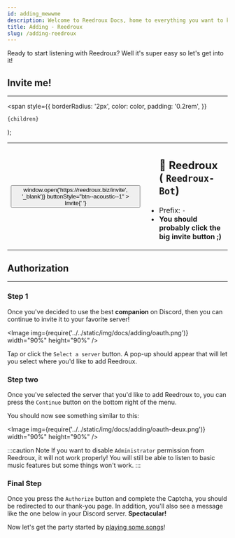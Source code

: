 ```yaml
---
id: adding_mewwme
description: Welcome to Reedroux Docs, home to everything you want to know about Reedroux. You will be able to find out almost everything about Reedroux here.
title: Adding - Reedroux
slug: /adding-reedroux
---
```



Ready to start listening with Reedroux? Well it's super easy so let's get into it!

## Invite me!

---

  <span
    style={{
      borderRadius: '2px',
      color: color,
      padding: '0.2rem',
    }}
  >
    {children}
  </span>
);

<table>
  <tr>
    <th>
      <Button
        onClick={() => window.open('https://reedroux.biz/invite', '_blank')}
        buttonStyle="btn--acoustic--1"
      >
        Invite{' '}
      </Button>
    </th>
    <td>
      <ul>
        <h2>
          <Highlight color="#5865F2">👋 Reedroux</Highlight> (
          <code>Reedroux-Bot</code>)
        </h2>
        <li>
          Prefix: <code>-</code>
        </li>
        <li>
          <strong>You should probably click the big invite button ;)</strong>
        </li>
      </ul>
    </td>
  </tr>
</table>

## Authorization

---

### Step 1

Once you've decided to use the best **companion** on Discord, then you can continue to invite it to your favorite server!

<Image img={require('../../static/img/docs/adding/oauth.png')} width="90%" height="90%" />

Tap or click the `Select a server` button. A pop-up should appear that will let you select where you'd like to add Reedroux.

### Step two

Once you've selected the server that you'd like to add Reedroux to, you can press the `Continue` button on the bottom right of the menu.

You should now see something similar to this:

<Image img={require('../../static/img/docs/adding/oauth-deux.png')} width="90%" height="90%" />

:::caution Note
If you want to disable `Administrator` permission from Reedroux, it will not work properly! You will still be able to listen to basic music features but some things won't work.
:::

### Final Step

Once you press the `Authorize` button and complete the Captcha, you should be redirected to our thank-you page. In addition, you'll also see a message like the one below in your Discord server. **Spectacular!**

Now let's get the party started by [playing some songs](/play-song)!
